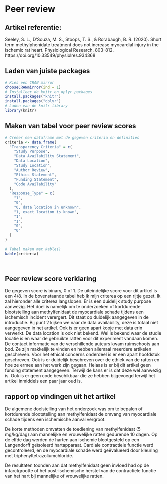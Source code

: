 
# Peer review
 
## Artikel referentie: 
Seeley, S. L., D’Souza, M. S., Stoops, T. S., & Rorabaugh, B. R. (2020). Short term methylphenidate treatment does not increase myocardial injury in the ischemic rat heart. Physiological Research, 803–812. https://doi.org/10.33549/physiolres.934368
 
## Laden van juiste packages 
```R
# Kies een CRAN mirror
chooseCRANmirror(ind = 1)
# Installeer de knitr en dplyr packages
install.packages("knitr")
install.packages("dplyr")
# Laden van de knitr library
library(knitr)
```

## Maken van tabel voor peer review scores
```R
 
# Creëer een dataframe met de gegeven criteria en definities
criteria <- data.frame(
  "Transparency_Criteria" = c(
    "Study Purpose",
    "Data Availability Statement",
    "Data Location",
    "Study Location",
    "Author Review",
    "Ethics Statement",
    "Funding Statement",
    "Code Availability"
  ),
  "Response_Type" = c(
    "1",
    "0",
    "0, data location in unknown",
    "1, exact location is known",
    "1",
    "1",
    "0",
    "0"
  )
)
 
# Tabel maken met kable()
kable(criteria)
 
 
```

## Peer review score verklaring
De gegeven score is binary, 0 of 1. De uiteindelijke score voor dit artikel is een 4/8. In de bovenstaande tabel heb ik mijn criterea op een rijtje gezet. Ik zal hieronder alle criterea langslopen. Er is een duidelijk study purpose aanwezig. Het doel is namelijk om te onderzoeken of kortdurende blootstelling aan methylfenidaat de myocardiale schade tijdens een ischemisch incident verergert. Dit staat op duidelijk aangegeven in de introductie. Bij punt 2 kijken we naar de data availability, deze is totaal niet aangegeven in het artikel. Ook is er geen apart kopje met data erin verwerkt. De data location is ook niet bekend. Wel is bekend waar de studie locatie is en waar de gebruikte ratten voor dit experiment vandaan komen. De contact informatie van de verschillende auteurs kwam ruimschoots aan bod. Ze zijn makkelijk te vinden en hebben allemaal meerdere artikelen geschreven. Voor het ethical concerns onderdeel is er een apart hoofdstuk geschreven. Ook is er duidelijk beschreven over de ethiek van de ratten en hoe ze ermee aan het werk zijn gegaan. Helaas is er bij dit artikel geen funding statement aangegeven. Terwijl de kans er is dat deze wel aanwezig is. Ook is er geen code beschikbaar die ze hebben bijgevoegd terwijl het artikel inmiddels een paar jaar oud is.
 
## rapport op vindingen uit het artikel
De algemene doelstelling van het onderzoek was om te bepalen of kortdurende blootstelling aan methylfenidaat de omvang van myocardiale schade tijdens een ischemische aanval vergroot.
 
De korte methoden omvatten de toediening van methylfenidaat (5 mg/kg/dag) aan mannelijke en vrouwelijke ratten gedurende 10 dagen. Op de elfde dag werden de harten aan ischemie blootgesteld op een Langendorff geïsoleerd hartapparaat. Cardiale contractiele functie werd gecontroleerd, en de myocardiale schade werd geëvalueerd door kleuring met triphenyltetrazoliumchloride.
 
De resultaten toonden aan dat methylfenidaat geen invloed had op de infarctgrootte of het post-ischemische herstel van de contractiele functie van het hart bij mannelijke of vrouwelijke ratten.
 
